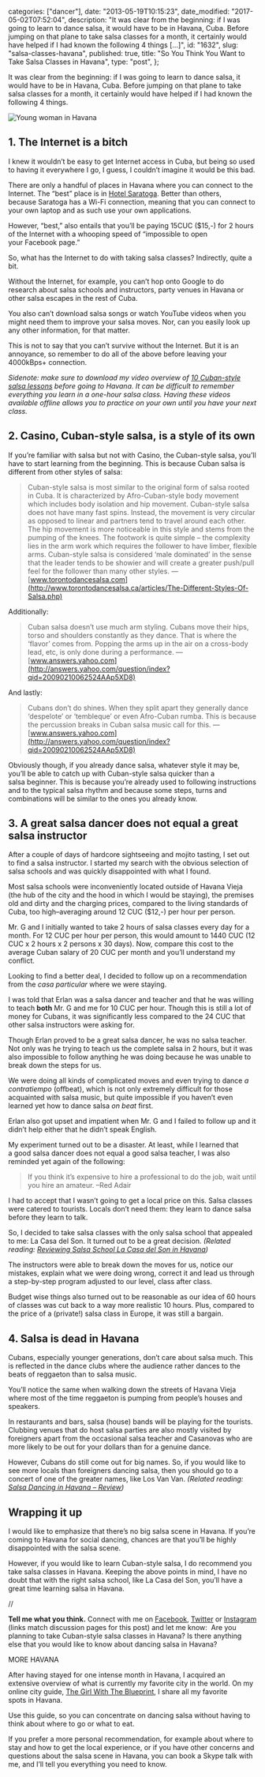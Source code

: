 
  categories: ["dancer"],
  date: "2013-05-19T10:15:23",
  date_modified: "2017-05-02T07:52:04",
  description:
    "It was clear from the beginning: if I was going to learn to dance salsa, it would have to be in Havana, Cuba. Before jumping on that plane to take salsa classes for a month, it certainly would have helped if I had known the following 4 things […]",
  id: "1632",
  slug: "salsa-classes-havana",
  published: true,
  title: "So You Think You Want to Take Salsa Classes in Havana",
  type: "post",
};


It was clear from the beginning: if I was going to learn to dance salsa, it would have to be in Havana, Cuba. Before jumping on that plane to take salsa classes for a month, it certainly would have helped if I had known the following 4 things.

![Young woman in Havana](/pages/tsop/posts/salsa-classes-havana/mirha-havana-view_1.png)

## 1. The Internet is a bitch

I knew it wouldn’t be easy to get Internet access in Cuba, but being so used to having it everywhere I go, I guess, I couldn’t imagine it would be this bad.

There are only a handful of places in Havana where you can connect to the Internet. The “best” place is in [Hotel Saratoga](http://www.thegirlwiththeblueprint.com/placemarks/hotel-saratoga/). Better than others, because Saratoga has a Wi-Fi connection, meaning that you can connect to your own laptop and as such use your own applications.

However, “best,” also entails that you’ll be paying 15CUC ($15,-) for 2 hours of the Internet with a whooping speed of “impossible to open your Facebook page.”

So, what has the Internet to do with taking salsa classes? Indirectly, quite a bit.

Without the Internet, for example, you can’t hop onto Google to do research about salsa schools and instructors, party venues in Havana or other salsa escapes in the rest of Cuba.

You also can’t download salsa songs or watch YouTube videos when you might need them to improve your salsa moves. Nor, can you easily look up any other information, for that matter.

This is not to say that you can’t survive without the Internet. But it is an annoyance, so remember to do all of the above before leaving your 4000kBps+ connection.

_Sidenote: make sure to download my video overview of [10 Cuban-style salsa lessons](/tsop/posts/cuban-style-salsa-lessons/) before going to Havana. It can be difficult to remember everything you learn in a one-hour salsa class. Having these videos available offline allows you to practice on your own until you have your next class._

## 2. Casino, Cuban-style salsa, is a style of its own

If you’re familiar with salsa but not with Casino, the Cuban-style salsa, you’ll have to start learning from the beginning. This is because Cuban salsa is different from other styles of salsa:

> Cuban-style salsa is most similar to the original form of salsa rooted in Cuba. It is characterized by Afro-Cuban-style body movement which includes body isolation and hip movement.
> Cuban-style salsa does not have many fast spins. Instead, the movement is very circular as opposed to linear and partners tend to travel around each other.
> The hip movement is more noticeable in this style and stems from the pumping of the knees.
> The footwork is quite simple – the complexity lies in the arm work which requires the follower to have limber, flexible arms.
> Cuban-style salsa is considered ‘male dominated’ in the sense that the leader tends to be showier and will create a greater push/pull feel for the follower than many other styles. —[www.torontodancesalsa.com](http://www.torontodancesalsa.ca/articles/The-Different-Styles-Of-Salsa.php)

Additionally:

> Cuban salsa doesn’t use much arm styling. Cubans move their hips, torso and shoulders constantly as they dance. That is where the ‘flavor’ comes from. Popping the arms up in the air on a cross-body lead, etc, is only done during a performance. —[www.answers.yahoo.com](http://answers.yahoo.com/question/index?qid=20090210062524AAp5XD8)

And lastly:

> Cubans don’t do shines. When they split apart they generally dance ‘despelote’ or ‘tembleque’ or even Afro-Cuban rumba. This is because the percussion breaks in Cuban salsa music call for this. —[www.answers.yahoo.com](http://answers.yahoo.com/question/index?qid=20090210062524AAp5XD8)

Obviously though, if you already dance salsa, whatever style it may be, you’ll be able to catch up with Cuban-style salsa quicker than a salsa beginner. This is because you’re already used to following instructions and to the typical salsa rhythm and because some steps, turns and combinations will be similar to the ones you already know.

## 3. A great salsa dancer does not equal a great salsa instructor

After a couple of days of hardcore sightseeing and mojito tasting, I set out to find a salsa instructor. I started my search with the obvious selection of salsa schools and was quickly disappointed with what I found.

Most salsa schools were inconveniently located outside of Havana Vieja (the hub of the city and the hood in which I would be staying), the premises old and dirty and the charging prices, compared to the living standards of Cuba, too high–averaging around 12 CUC ($12,-) per hour per person.

Mr. G and I initially wanted to take 2 hours of salsa classes every day for a month. For 12 CUC per hour per person, this would amount to 1440 CUC (12 CUC x 2 hours x 2 persons x 30 days). Now, compare this cost to the average Cuban salary of 20 CUC per month and you’ll understand my conflict.

Looking to find a better deal, I decided to follow up on a recommendation from the _casa particular_ where we were staying.

I was told that Erlan was a salsa dancer and teacher and that he was willing to teach **both** Mr. G and me for 10 CUC per hour. Though this is still a lot of money for Cubans, it was significantly less compared to the 24 CUC that other salsa instructors were asking for.

Though Erlan proved to be a great salsa dancer, he was no salsa teacher. Not only was he trying to teach us the complete salsa in 2 hours, but it was also impossible to follow anything he was doing because he was unable to break down the steps for us.

We were doing all kinds of complicated moves and even trying to dance _a contratiempo_ (offbeat), which is not only extremely difficult for those acquainted with salsa music, but quite impossible if you haven’t even learned yet how to dance salsa *on beat* first.

Erlan also got upset and impatient when Mr. G and I failed to follow up and it didn’t help either that he didn’t speak English.

My experiment turned out to be a disaster. At least, while I learned that a good salsa dancer does not equal a good salsa teacher, I was also reminded yet again of the following:

> If you think it’s expensive to hire a professional to do the job, wait until you hire an amateur. –Red Adair

I had to accept that I wasn’t going to get a local price on this. Salsa classes were catered to tourists. Locals don’t need them: they learn to dance salsa before they learn to talk.

So, I decided to take salsa classes with the only salsa school that appealed to me: La Casa del Son. It turned out to be a great decision. _(Related reading: [Reviewing Salsa School La Casa del Son in Havana](/tsop/posts/casa-son/))_

The instructors were able to break down the moves for us, notice our mistakes, explain what we were doing wrong, correct it and lead us through a step-by-step program adjusted to our level, class after class.

Budget wise things also turned out to be reasonable as our idea of 60 hours of classes was cut back to a way more realistic 10 hours. Plus, compared to the price of a (private!) salsa class in Europe, it was still a bargain.

## 4. Salsa is dead in Havana

Cubans, especially younger generations, don’t care about salsa much. This is reflected in the dance clubs where the audience rather dances to the beats of reggaeton than to salsa music.

You’ll notice the same when walking down the streets of Havana Vieja where most of the time reggaeton is pumping from people’s houses and speakers.

In restaurants and bars, salsa (house) bands will be playing for the tourists. Clubbing venues that do host salsa parties are also mostly visited by foreigners apart from the occasional salsa teacher and Casanovas who are more likely to be out for your dollars than for a genuine dance.

However, Cubans do still come out for big names. So, if you would like to see more locals than foreigners dancing salsa, then you should go to a concert of one of the greater names, like Los Van Van. _(Related reading: [Salsa Dancing in Havana – Review](/tsop/posts/salsa-dancing-havana/))_

## Wrapping it up

I would like to emphasize that there’s no big salsa scene in Havana. If you’re coming to Havana for social dancing, chances are that you’ll be highly disappointed with the salsa scene.

However, if you would like to learn Cuban-style salsa, I do recommend you take salsa classes in Havana. Keeping the above points in mind, I have no doubt that with the right salsa school, like La Casa del Son, you’ll have a great time learning salsa in Havana.

//

**Tell me what you think.** Connect with me on [Facebook](https://www.facebook.com/thespinoffproject/photos/a.848930185138868.1073741832.443190319046192/861927187172501/), [Twitter](https://twitter.com/mirhamasala/status/544875444588515328) or [Instagram](http://instagram.com/p/x44pC7EyKV/) (links match discussion pages for this post) and let me know:  Are you planning to take Cuban-style salsa classes in Havana? Is there anything else that you would like to know about dancing salsa in Havana?

MORE HAVANA

After having stayed for one intense month in Havana, I acquired an extensive overview of what is currently my favorite city in the world. On my online city guide, [The Girl With The Blueprint](http://www.thegirlwiththeblueprint.com), I share all my favorite spots in Havana.

Use this guide, so you can concentrate on dancing salsa without having to think about where to go or what to eat.

If you prefer a more personal recommendation, for example about where to stay and how to get the local experience, or if you have other concerns and questions about the salsa scene in Havana, you can book a Skype talk with me, and I’ll tell you everything you need to know.
